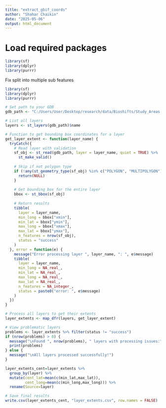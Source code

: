 ```yaml
---
title: "extract_gbif_coords"
author: "Shahar Chaikin"
date: "2025-05-06"
output: html_document
---
```

# Load required packages
```r
library(sf)
library(dplyr)
library(purrr)
```

Fix split into multiple sub features
```r
library(sf)
library(dplyr)
library(purrr)

# Set path to your GDB
gdb_path <- "C:/Users/User/Desktop/research/data/Bioshifts/Study_Areas.gdb"

# List all layers
layers <- st_layers(gdb_path)$name

# Function to get bounding box coordinates for a layer
get_layer_extent <- function(layer_name) {
  tryCatch({
    # Read layer with validation
    sf_obj <- st_read(gdb_path, layer = layer_name, quiet = TRUE) %>%
      st_make_valid()
    
    # Skip if not polygon type
    if (!any(st_geometry_type(sf_obj) %in% c("POLYGON", "MULTIPOLYGON"))) {
      return(NULL)
    }
    
    # Get bounding box for the entire layer
    bbox <- st_bbox(sf_obj)
    
    # Return results
    tibble(
      layer = layer_name,
      min_long = bbox["xmin"],
      min_lat = bbox["ymin"],
      max_long = bbox["xmax"],
      max_lat = bbox["ymax"],
      n_features = nrow(sf_obj),
      status = "success"
    )
  }, error = function(e) {
    message("Error processing layer ", layer_name, ": ", e$message)
    tibble(
      layer = layer_name,
      min_long = NA_real_,
      min_lat = NA_real_,
      max_long = NA_real_,
      max_lat = NA_real_,
      n_features = NA_integer_,
      status = paste0("error: ", e$message)
    )
  })
}

# Process all layers to get their extents
layer_extents <- map_dfr(layers, get_layer_extent)

# View problematic layers
problems <- layer_extents %>% filter(status != "success")
if (nrow(problems) > 0) {
  message("\nFound ", nrow(problems), " layers with processing issues:")
  print(problems)
} else {
  message("\nAll layers processed successfully!")
}

layer_extents_cent=layer_extents %>% 
  group_by(layer) %>% 
  mutate(cent_lat=mean(c(min_lat,max_lat)),
         cent_long=mean(c(min_long,max_long))) %>% 
  rename(Source=layer)

# Save final results
write.csv(layer_extents_cent, "layer_extents.csv", row.names = FALSE)
```

